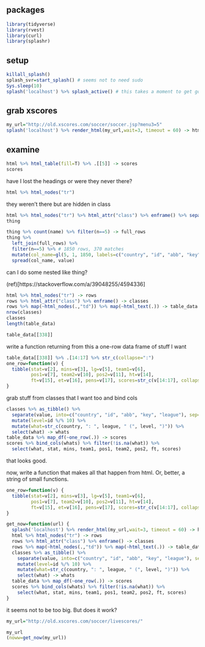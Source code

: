 ## packages

```r
library(tidyverse)
library(rvest)
library(curl)
library(splashr)
```

## setup

```r
killall_splash()
splash_svr=start_splash() # seems not to need sudo
Sys.sleep(10)
splash('localhost') %>% splash_active() # this takes a moment to get going. check it again.
```

## grab xscores

```r
my_url="http://old.xscores.com/soccer/soccer.jsp?menu3=5"
splash('localhost') %>% render_html(my_url,wait=3, timeout = 60) -> html # this is where safely/possibly goes
```

## examine

```r
html %>% html_table(fill=T) %>% .[[5]] -> scores
scores
```

have I lost the headings or were they never there?

```r
html %>% html_nodes("tr")
```

they weren't there but are hidden in class

```r
html %>% html_nodes("tr") %>% html_attr("class") %>% enframe() %>% separate_rows(value, sep="#") -> thing
thing 
```

```r
thing %>% count(name) %>% filter(n==5) -> full_rows
thing %>% 
  left_join(full_rows) %>% 
  filter(n==5) %>% # 1850 rows, 370 matches
  mutate(col_name=gl(5, 1, 1850, labels=c("country", "id", "abb", "key", "what"))) %>% 
  spread(col_name, value)

```

can I do some nested like thing?

(ref)[https://stackoverflow.com/a/39048255/4594336]


```r
html %>% html_nodes("tr") -> rows
rows %>% html_attr("class") %>% enframe() -> classes
rows %>% map(~html_nodes(.,"td")) %>% map(~html_text(.)) -> table_data
nrow(classes)
classes
length(table_data)
```


```r
table_data[[338]] 
```

write a function returning from this a one-row data frame of stuff I want

```r
table_data[[338]] %>% .[14:17] %>% str_c(collapse=":")
one_row=function(v) {
  tibble(stat=v[2], mins=v[3], lg=v[5], team1=v[6],
         pos1=v[7], team2=v[10], pos2=v[11], ht=v[14], 
         ft=v[15], et=v[16], pens=v[17], scores=str_c(v[14:17], collapse=":"))
}

```

grab stuff from classes that I want too and bind cols

```r
classes %>% as_tibble() %>% 
  separate(value, into=c("country", "id", "abb", "key", "league"), sep="#", convert=T) %>% 
  mutate(level=id %/% 10) %>% 
  mutate(what=str_c(country, ": ", league, " (", level, ")")) %>% 
  select(what) -> whats
table_data %>% map_df(~one_row(.)) -> scores
scores %>% bind_cols(whats) %>% filter(!is.na(what)) %>% 
  select(what, stat, mins, team1, pos1, team2, pos2, ft, scores)
```

that looks good. 

now, write a function that makes all that happen from html. Or, better, a string of small functions.

```r
one_row=function(v) {
  tibble(stat=v[2], mins=v[3], lg=v[5], team1=v[6],
         pos1=v[7], team2=v[10], pos2=v[11], ht=v[14], 
         ft=v[15], et=v[16], pens=v[17], scores=str_c(v[14:17], collapse=":"))
}

get_now=function(url) {
  splash('localhost') %>% render_html(my_url,wait=3, timeout = 60) -> html
  html %>% html_nodes("tr") -> rows
  rows %>% html_attr("class") %>% enframe() -> classes
  rows %>% map(~html_nodes(.,"td")) %>% map(~html_text(.)) -> table_data
  classes %>% as_tibble() %>% 
    separate(value, into=c("country", "id", "abb", "key", "league"), sep="#", convert=T) %>% 
    mutate(level=id %/% 10) %>% 
    mutate(what=str_c(country, ": ", league, " (", level, ")")) %>% 
    select(what) -> whats
  table_data %>% map_df(~one_row(.)) -> scores
  scores %>% bind_cols(whats) %>% filter(!is.na(what)) %>% 
    select(what, stat, mins, team1, pos1, team2, pos2, ft, scores)
}
```

it seems not to be too big. But does it work?

```r
my_url="http://old.xscores.com/soccer/livescores/"

my_url
(noww=get_now(my_url))
```

